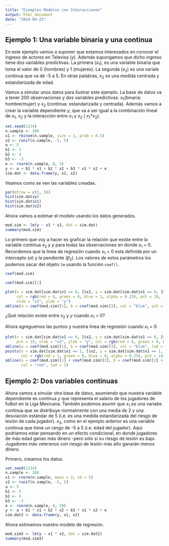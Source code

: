 ```yaml
---
title: "Ejemplos Modelos con Interacciones"
output: html_document
date: "2024-04-23"
---
```


## Ejemplo 1: Una variable binaria y una continua

En este ejemplo vamos a suponer que estamos interesados en conocer el ingreso de actores en Televisa ($y$). Además supongamos que dicho ingreso tiene dos variables predictivas. La primera ($x_1$), es una variable binaria que toma el valor de 0 (hombres) y 1 (mujeres). La segunda ($x_2$) es una variale continua que va de -5 a 5. En otras palabras, $x_2$ es una medida centrada y estandarizada de edad.  

Vamos a simular unos datos para ilustrar este ejemplo. La base de datos va a tener 200 observaciones y dos variables predictivas: $x_1$(binaria: hombre/mujer) y $x_2$ (continua: estandarizada y centrada). Además vamos a crear la variable dependiente $y$, que va a ser igual a la combinación lineal de $x_1$, $x_2$ y la interacción entre  $x_1$ y $x_2$ ( $x_1$*$x_2$).

```r
set.seed(1234)
n.sample <- 200
x1 <- rbinom(n.sample, size = 1, prob = 0.5)
x2 <- runif(n.sample, -5, 5)
a <- 5
b1 <- 3
b2 <- 4
b3 <- -3
e <- rnorm(n.sample, 0, 5)
y <- a + b1 * x1 + b2 * x2 + b3 * x1 * x2 + e
sim.dat <- data.frame(y, x1, x2)
```

Veamos como se ven las variables creadas.

```r
par(mfrow = c(1, 3))
hist(sim.dat$y)
hist(sim.dat$x1)
hist(sim.dat$x2)
```

Ahora vamos a estimar el modelo usando los datos generados. 

```r
mod.sim <- lm(y ~ x1 * x2, dat = sim.dat)
summary(mod.sim)
```

Lo primero que voy a hacer es graficar la relación que existe entre la variable continua $x_2$ y $y$ para todas las observaciones en donde $x_1$ = 0. Recordemos que la linea de regresión cuando $x_1$ = 0 esta definida por un intercepto ($\alpha$) y la pendiente ($\beta_2$). Los valores de estos parámetros los podemos sacar del objeto `lm` usando la función `coef()`.

```r
coef(mod.sim)
```

```r
coef(mod.sim)[1]
```

```r
plot(x = sim.dat[sim.dat$x1 == 0, ]$x2, y = sim.dat[sim.dat$x1 == 0, ]$y, 
     col = rgb(red = 0, green = 0, blue = 1, alpha = 0.25), pch = 19,
     xlab = "x2", ylab = "y")
abline(a = coef(mod.sim)[1], b = coef(mod.sim)[3], col = "blue", pch = 19, lwd = 2)
```

¿Qué relación existe entre $x_2$ y $y$ cuando $x_1$ = 0?

Ahora agreguemos las puntos y nuestra línea de regresión cuando $x_1$ = 0. 

```r
plot(x = sim.dat[sim.dat$x1 == 0, ]$x2, y = sim.dat[sim.dat$x1 == 0, ]$y, 
     pch = 19, xlab = "x2", ylab = "y", col = rgb(red = 0, green = 0, blue = 1, alpha = 0.25))
abline(a = coef(mod.sim)[1], b = coef(mod.sim)[3], col = "blue", lwd = 2)
points(x = sim.dat[sim.dat$x1 == 1, ]$x2, y = sim.dat[sim.dat$x1 == 1, ]$y, 
       col = rgb(red = 1, green = 0, blue = 0, alpha = 0.25), pch = 19)
abline(a = coef(mod.sim)[1] + coef(mod.sim)[2], b = coef(mod.sim)[3] + coef(mod.sim)[4], 
       col = "red", lwd = 2)
```

## Ejemplo 2: Dos variables continuas

Ahora vamos a simular otra base de datos, asumiendo que nuestra variable dependiente es continua $y$ que representa el salario de los jugadores de futbol en la Liga Mexicana. También podemos asumir que $x_1$ es una variabe continua que se distribuye normalmente con una media de 2 y una desviación estándar de 5 (i.e. es una medida estandarizada del riesgo de lesión de cada jugador). $x_2$, como en el ejemplo anterior es una variable continua que tiene un rango de -5 a 5 (i.e. edad del jugador). Aquí podríamos estar pensando en un efecto condicional, en donde jugadores de más edad ganan más dinero -pero sólo si su riesgo de lesión es bajo. Jugadores más veteranos con riesgo de lesión más alto ganarán menos dinero. 


Primero, creamos los datos.

```r
set.seed(1234)
n.sample <- 200
x1 <- rnorm(n.sample, mean = 2, sd = 5)
x2 <- runif(n.sample, -5, 5)
a <- 5
b1 <- 3
b2 <- 4
b3 <- -3
e <- rnorm(n.sample, 0, 20)
y <- a + b1 * x1 + b2 * x2 + b3 * x1 * x2 + e
sim.dat2 <- data.frame(y, x1, x2)
```

Ahora estimamos nuestro modelo de regresión. 

```r
mod.sim3 <- lm(y ~ x1 * x2, dat = sim.dat2)
summary(mod.sim3)
```

